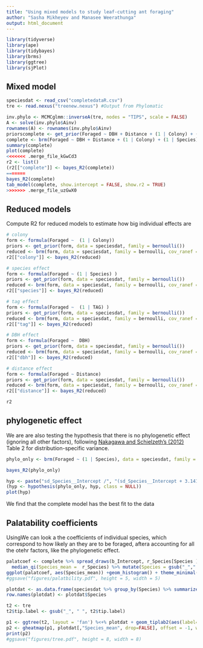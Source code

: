 ```yaml
---
title: "Using mixed models to study leaf-cutting ant foraging"
author: "Sasha Mikheyev and Manasee Weerathunga"
output: html_document
---
```



```r
library(tidyverse)
library(ape)
library(tidybayes)
library(brms)
library(ggtree)
library(sjPlot)
```

## Mixed model

```r
speciesdat <- read_csv("completedataR.csv") 
tre <- read.nexus("treenew.nexus") #Output from Phylomatic

inv.phylo <- MCMCglmm::inverseA(tre, nodes = "TIPS", scale = FALSE)
A <- solve(inv.phylo$Ainv)
rownames(A) <- rownames(inv.phylo$Ainv)
priorscomplete <- get_prior(Foraged ~ DBH + Distance + (1 | Colony) + (1 | Species) + (1 | TAG), data = speciesdat, family = bernoulli())
complete <- brm(Foraged ~ DBH + Distance + (1 | Colony) + (1 | Species) + (1 | TAG), data = speciesdat, family = bernoulli, cov_ranef = list(phylo = A), save_all_pars = TRUE, cores = 4, control = list(adapt_delta = 0.9), prior = priorscomplete, iter = 4000)
summary(complete)
plot(complete)
<<<<<<< .merge_file_kGwCd3
r2 <- list()
(r2[["complete"]] <- bayes_R2(complete))
=======
bayes_R2(complete)
tab_model(complete, show.intercept = FALSE, show.r2 = TRUE)
>>>>>>> .merge_file_uzGwX0
```

## Reduced models

Compute R2 for reduced models to estimate how big individual effects are

```r
# colony
form <- formula(Foraged ~  (1 | Colony))
priors <- get_prior(form, data = speciesdat, family = bernoulli())
reduced <- brm(form, data = speciesdat, family = bernoulli, cov_ranef = list(phylo = A), cores = 4, control = list(adapt_delta = 0.9), prior = priors, iter = 4000)
r2[["colony"]] <- bayes_R2(reduced)

# species effect
form <- formula(Foraged ~ (1 | Species) )
priors <- get_prior(form, data = speciesdat, family = bernoulli())
reduced <- brm(form, data = speciesdat, family = bernoulli, cov_ranef = list(phylo = A), cores = 4, control = list(adapt_delta = 0.9), prior = priors, iter = 4000)
r2[["species"]] <- bayes_R2(reduced)

# tag effect
form <- formula(Foraged ~  (1 | TAG) )
priors <- get_prior(form, data = speciesdat, family = bernoulli())
reduced <- brm(form, data = speciesdat, family = bernoulli, cov_ranef = list(phylo = A), cores = 4, control = list(adapt_delta = 0.9), prior = priors, iter = 4000)
r2[["tag"]] <- bayes_R2(reduced)

# DBH effect
form <- formula(Foraged ~  DBH)
priors <- get_prior(form, data = speciesdat, family = bernoulli())
reduced <- brm(form, data = speciesdat, family = bernoulli, cov_ranef = list(phylo = A), cores = 4, control = list(adapt_delta = 0.9), prior = priors, iter = 4000)
r2[["dbh"]] <- bayes_R2(reduced)

# distance effect
form <- formula(Foraged ~ Distance)
priors <- get_prior(form, data = speciesdat, family = bernoulli())
reduced <- brm(form, data = speciesdat, family = bernoulli, cov_ranef = list(phylo = A), cores = 4, control = list(adapt_delta = 0.9), prior = priors, iter = 4000)
r2[["distance"]] <- bayes_R2(reduced)

r2
```


## phylogenetic effect

We are are also testing the hypothesis that there is no phylogenetic effect (ignoring all other factors), following [Nakagawa and Schielzeth's (2012)](https://besjournals.onlinelibrary.wiley.com/doi/full/10.1111/j.2041-210x.2012.00261.x%4010.1111/%28ISSN%292041-210X.STATSTOO) Table 2 for distribution-specific variance.

```r
phylo_only <- brm(Foraged ~ (1 | Species), data = speciesdat, family = bernoulli, cov_ranef = list(phylo = A), cores = 4, control = list(adapt_delta = 0.9))

bayes_R2(phylo_only)

hyp <- paste("sd_Species__Intercept /", "(sd_Species__Intercept + 3.141593^(2/3)) = 0")
(hyp <- hypothesis(phylo_only, hyp, class = NULL))
plot(hyp)
```

We find that the complete model has the best fit to the data

## Palatability coefficients

UsingWe can look a the coefficients of individual species, which correspond to how likely an they are to be foraged, aftera accounting for all the otehr factors, like the phylogenetic effect.

```r
palatcoef <- complete %>% spread_draws(b_Intercept, r_Species[Species ]) %>% group_by(Species) %>% 
  median_qi(Species_mean =  r_Species) %>% mutate(Species = gsub("_"," ", Species))
ggplot(palatcoef, aes(Species_mean)) +geom_histogram() + theme_minimal() + xlab("Palatability coefficients") + ylab("Number of tree species")
#ggsave("figures/palatbility.pdf", height = 5, width = 5)
```

```r
plotdat <- as.data.frame(speciesdat %>% group_by(Species) %>% summarize(Foraged = as.factor(max(Foraged))) %>% ungroup() %>% mutate(Species = gsub("_", " ", Species)) %>% select(Species, Foraged) %>% na.omit() %>% left_join(palatcoef %>% select(Species, Species_mean)))
row.names(plotdat) <- plotdat$Species

t2 <- tre 
t2$tip.label <- gsub("_", " ", t2$tip.label)

p1 <- ggtree(t2, layout = 'fan') %<+% plotdat + geom_tiplab2(aes(label=paste0('italic(\'', label, '\')'), color=Foraged), size = 2, offset=0.5, parse = TRUE) + scale_color_manual(values = c("black", "red"))
p2 <- gheatmap(p1, plotdat[,"Species_mean", drop=FALSE], offset = -1, width=0.05, colnames=FALSE, colnames_position = "bottom") + scale_fill_gradient2(low = "black", mid = "white", high = "red", midpoint = 0) + theme(legend.position = "bottom") 
print(p2)
#ggsave("figures/tree.pdf", height = 8, width = 8)
```
